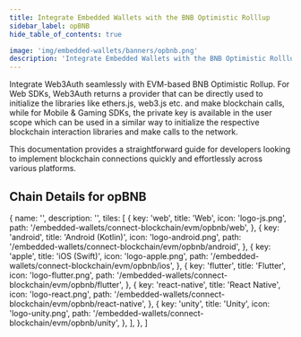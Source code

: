 ```yaml
---
title: Integrate Embedded Wallets with the BNB Optimistic Rolllup
sidebar_label: opBNB
hide_table_of_contents: true

image: 'img/embedded-wallets/banners/opbnb.png'
description: 'Integrate Embedded Wallets with the BNB Optimistic Rolllup | Embedded Wallets'
---
```



<SEO
  title="Integrate Embedded Wallets with the BNB Optimistic Rolllup"
  description="Integrate Embedded Wallets with the BNB Optimistic Rolllup | Embedded Wallets"
  image="https://docs.metamask.io/img/embedded-wallets/banners/opbnb.png"
  slug="/embedded-wallets/connect-blockchain/evm/opbnb"
/>

Integrate Web3Auth seamlessly with EVM-based BNB Optimistic Rollup. For Web SDKs, Web3Auth returns a provider that can be directly used to initialize the libraries like ethers.js, web3.js etc. and make blockchain calls, while for Mobile & Gaming SDKs, the private key is available in the user scope which can be used in a similar way to initialize the respective blockchain interaction libraries and make calls to the network.

This documentation provides a straightforward guide for developers looking to implement blockchain connections quickly and effortlessly across various platforms.

## Chain Details for opBNB

<ChainDetailsOpBNB />

  {
    name: '',
    description: '',
    tiles: [
      {
        key: 'web',
        title: 'Web',
        icon: 'logo-js.png',
        path: '/embedded-wallets/connect-blockchain/evm/opbnb/web',
      },
      {
        key: 'android',
        title: 'Android (Kotlin)',
        icon: 'logo-android.png',
        path: '/embedded-wallets/connect-blockchain/evm/opbnb/android',
      },
      {
        key: 'apple',
        title: 'iOS (Swift)',
        icon: 'logo-apple.png',
        path: '/embedded-wallets/connect-blockchain/evm/opbnb/ios',
      },
      {
        key: 'flutter',
        title: 'Flutter',
        icon: 'logo-flutter.png',
        path: '/embedded-wallets/connect-blockchain/evm/opbnb/flutter',
      },
      {
        key: 'react-native',
        title: 'React Native',
        icon: 'logo-react.png',
        path: '/embedded-wallets/connect-blockchain/evm/opbnb/react-native',
      },
      {
        key: 'unity',
        title: 'Unity',
        icon: 'logo-unity.png',
        path: '/embedded-wallets/connect-blockchain/evm/opbnb/unity',
      },
    ],
  },
]

<Tiles tileGroups={opBNB} />
